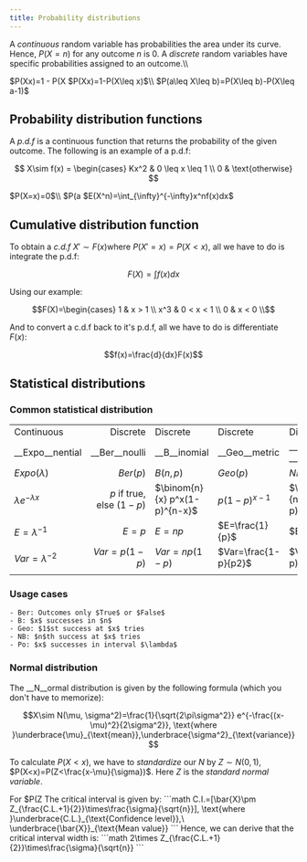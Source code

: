 ```yaml
---
title: Probability distributions
---
```

A *continuous* random variable has probabilities the area under its curve. Hence, $P(X=n)$ for any outcome $n$ is $0$. A *discrete* random variables have specific probabilities assigned to an outcome.\\\

<Block variant="knowledge" title="Operation on continous ranges">
$P(X<x)=P(X\leq x)$\\
$P(X>x)=1 - P(X<x)$\\
$P(a\leq X\leq b)=P(X<b)-P(X<a)$
</Block>



<Block variant="knowledge" title="Operation on discrete ranges">
$P(X<x)=P(X\leq x-1)$\\
$P(X>x)=1-P(X\leq x)$\\
$P(a\leq X\leq b)=P(X\leq b)-P(X\leq a-1)$
</Block>


## Probability distribution functions

A *p.d.f* is a continuous function that returns the probability of the given outcome. The following is an example of a p.d.f:
```math

X\sim f(x) = \begin{cases}
Kx^2 & 0 \leq x \leq 1  \\
0    & \text{otherwise}

```

<Block variant="primary" title="Using the function">
$P(X=x)=0$\\
$P(a<X<b)=P(a\leq X\leq b)=\int_{a}^{b}f(x)dx$\\\
Note that $\int_{\infty}^{-\infty}f(x)dx = 1$, as the total probability of any event is 1. This condition *must be true* for $f(x)$ to be a valid p.d.f. Hence for the example $K=3$
</Block>


<Block variant="primary" title="Expected value">
$E(X^n)=\int_{\infty}^{-\infty}x^nf(x)dx$
</Block>


## Cumulative distribution function

To obtain a *c.d.f* $X'\sim F(x)$where $P(X'=x) = P(X < x)$, all we have to do is integrate the p.d.f:
```math
F(X)=\int f(x)dx
```
Using our example:
```math
F(X)=\begin{cases}
1   & x > 1     \\
x^3 & 0 < x < 1 \\
0   & x < 0     \\
```
And to convert a c.d.f back to it's p.d.f, all we have to do is differentiate $F(x)$:
```math
f(x)=\frac{d}{dx}F(x)
```


## Statistical distributions


### Common statistical distribution


|  |  |  |  |  |  |
| :--- | ---: | :--- | :--- | :--- | :--- |
| Continuous | Discrete | Discrete | Discrete | Discrete | Discrete |
| __Expo__nential | __Ber__noulli | __B__inomial | __Geo__metric | __N__egative __B__inomial | __Po__ssion |
| $Expo(\lambda)$ | $Ber(p)$ | $B(n, p)$ | $Geo(p)$ | $NB(n, p)$ | $Po(\lambda)$ |
| $\lambda e^{-\lambda x}$ | $p$ if true, else $(1-p)$ | $\binom{n}{x} p^x(1-p)^{n-x}$ | $p(1-p)^{x-1}$ | $\binom{x-1}{n-1} p^n(1-p)^{x-n}$ | $\frac{\lambda^x}{x!} e^{-\lambda}$ |
| $E=\lambda^{-1}$ | $E=p$ | $E=np$ | $E=\frac{1}{p}$ | $E=\frac{n}{p}$ | $E=\lambda$ |
| $Var=\lambda^{-2}$ | $Var=p(1-p)$ | $Var=np(1-p)$ | $Var=\frac{1-p}{p2}$ | $Var=\frac{n(1-p)}{p2}$ | $Var=\lambda$ |
|  |  |  |  |  |  |


### Usage cases



    - Ber: Outcomes only $True$ or $False$
    - B: $x$ successes in $n$
    - Geo: $1$st success at $x$ tries
    - NB: $n$th success at $x$ tries
    - Po: $x$ successes in interval $\lambda$


### Normal distribution

The __N__ormal distribution is given by the following formula (which you don't have to memorize):
```math
X\sim N(\mu, \sigma^2)=\frac{1}{\sqrt{2\pi\sigma^2}} e^{-\frac{(x-\mu)^2}{2\sigma^2}},        \text{where }\underbrace{\mu}_{\text{mean}},\underbrace{\sigma^2}_{\text{variance}}
```
To calculate $P(X<x)$, we have to *standardize* our $N$ by $Z\sim N(0, 1)$, $P(X<x)=P(Z<\frac{x-\mu}{\sigma})$. Here $Z$ is the *standard normal variable*.


<Block variant="knowledge" title="Reading the Z-table">
For $P(Z<z)=p$, to find $p$, locate the header and leftmost column in the z-table such that their *sum* is $z$. The corresponding intersecting cell is $p$.\\
$Z_p$ gives the value $z$ in $P(Z<z)=p$
</Block>


<Block variant="primary" title="Critical interval">
The critical interval is given by:
```math
C.I.=[\bar{X}\pm Z_{\frac{C.L.+1}{2}}\times\frac{\sigma}{\sqrt{n}}],        \text{where }\underbrace{C.L.}_{\text{Confidence level}},\ \underbrace{\bar{X}}_{\text{Mean value}}
```
Hence, we can derive that the critical interval width is:
```math
2\times Z_{\frac{C.L.+1}{2}}\times\frac{\sigma}{\sqrt{n}}
```
</Block>